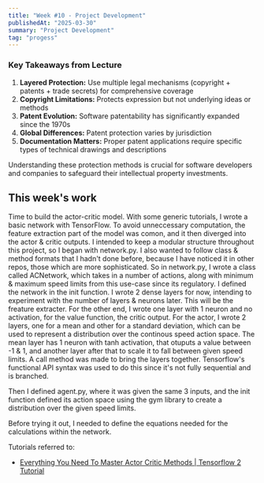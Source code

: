 ```yaml
---
title: "Week #10 - Project Development"
publishedAt: "2025-03-30"
summary: "Project Development"
tag: "progess"
---
```


### Key Takeaways from Lecture

1. **Layered Protection:** Use multiple legal mechanisms (copyright + patents + trade secrets) for comprehensive coverage
2. **Copyright Limitations:** Protects expression but not underlying ideas or methods
3. **Patent Evolution:** Software patentability has significantly expanded since the 1970s
4. **Global Differences:** Patent protection varies by jurisdiction
5. **Documentation Matters:** Proper patent applications require specific types of technical drawings and descriptions

Understanding these protection methods is crucial for software developers and companies to safeguard their intellectual property investments.

## This week's work
 
Time to build the actor-critic model. With some generic tutorials, I wrote a basic network with TensorFlow. To avoid unneccessary computation, the feature extraction part of the model was comon, and it then diverged into the actor & critic outputs. 
I intended to keep a modular structure throughout this project, so I began with network.py. I also wanted to follow class & method formats that I hadn't done before, because I have noticed it in other repos, those which are more sophisticated. 
So in network.py, I wrote a class called ACNetwork, which takes in a number of actions, along with minimum & maximum speed limits from this use-case since its regulatory. 
I defined the network in the init function. I wrote 2 dense layers for now, intending to experiment with the number of layers & neurons later. This will be the freature extracter.
For the other end, I wrote one layer with 1 neuron and no activation, for the value function, the critic output.
For the actor, I wrote 2 layers, one for a mean and other for a standard deviation, which can be used to represent a distribution over the continous speed action space.
The mean layer has 1 neuron with tanh activation, that otuputs a value between -1 & 1, and another layer after that to scale it to fall between given speed limits.
A call method was made to bring the layers together. Tensorflow's functional API syntax was used to do this since it's not fully sequential and is branched. 

Then I defined agent.py, where it was given the same 3 inputs, and the init function defined its action space using the gym library to create a distribution over the given speed limits. 

Before trying it out, I needed to define the equations needed for the calculations within the network.

Tutorials referred to:
- [Everything You Need To Master Actor Critic Methods | Tensorflow 2 Tutorial](https://www.youtube.com/watch?v=LawaN3BdI00)
